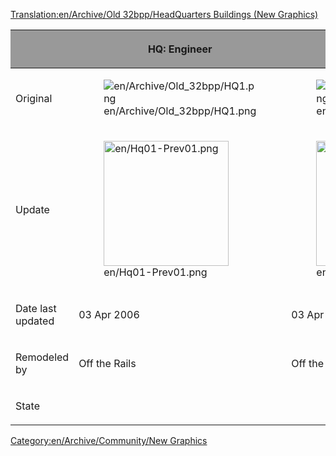 [[Translation:en/Archive/Old 32bpp/HeadQuarters Buildings (New Graphics)]]
{{en/Linking}}

[[Category:en/Archive/Community/New Graphics]]


{| border=2
!style="background:#999999;" | 
!style="background:#999999;" |HQ: Engineer
!style="background:#999999;" |HQ: Traffic Manager
!style="background:#999999;" |HQ: Transport Coordinator
!style="background:#999999;" |HQ: Director
!style="background:#999999;" |HQ: Chairman
|-
|Original
|[[File:en/Archive/Old 32bpp/HQ1.png]]
|[[File:en/Archive/Old 32bpp/HQ2.png]]
|[[File:en/Archive/Old 32bpp/HQ3.png]]
|[[File:en/Archive/Old 32bpp/HQ4.png]]
|[[File:en/Archive/Old 32bpp/HQ5.png]]
|-
|Update
|[[File:en/Hq01-Prev01.png|200px]]
|[[File:en/Hq02-Prev01.png|200px]]
|[[File:en/Hq03.jpeg|200px]]
|
| 
|-
|Date last updated
|03 Apr 2006
|03 Apr 2006
|
|
|19 Nov 2006
|-
|Remodeled by
|Off the Rails
|Off the Rails
|TagDaze
|
|Gorre 
|-
|State
{{en/Archive/Old 32bpp/WIP}}
{{en/Archive/Old 32bpp/WIP}}
{{en/Archive/Old 32bpp/WIP}}
{{en/Archive/Old 32bpp/Unclaimed}}
{{en/Archive/Old 32bpp/WIP}}
|}